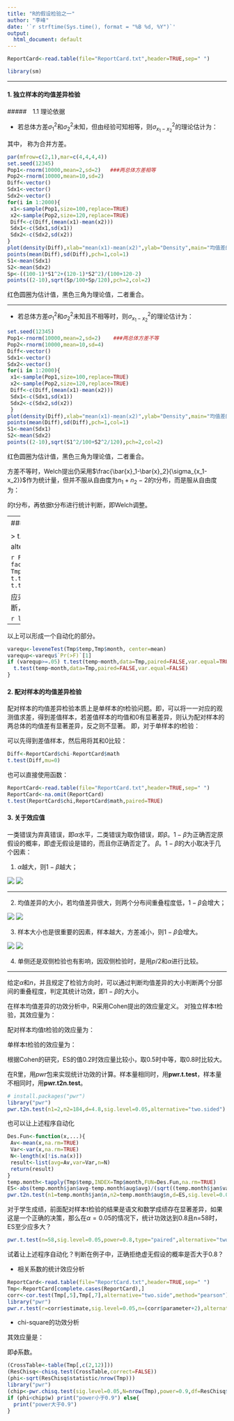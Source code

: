 ```yaml
---
title: "R的假设检验之一"
author: "李峰"
date: '`r strftime(Sys.time(), format = "%B %d, %Y")`'
output:
  html_document: default
---
```




```r
ReportCard<-read.table(file="ReportCard.txt",header=TRUE,sep=" ")
```

```r
library(sm)
```



---


####  1. 独立样本的均值差异检验


#####　1.1 理论依据

* 若总体方差$\sigma_1^2$和$\sigma_2^2$未知，但由经验可知相等，则$\sigma^2_{x_1-x_2}$的理论估计为：

\begin{equation}\label{eq:1}
  \sigma^2_{x_1-x_2} = \frac{S_p}{n_1}+ \frac{S_p}{n_2},
\end{equation}

其中，
\begin{equation}\label{eq:2}
  S_p = \frac{(n_1-1)S_1^2+(n_2-1)S_2^2}{n_1+n_2-2},
\end{equation}
称为合并方差。

```r
par(mfrow=c(2,1),mar=c(4,4,4,4))
set.seed(12345)
Pop1<-rnorm(10000,mean=2,sd=2)   ###两总体方差相等
Pop2<-rnorm(10000,mean=10,sd=2)
Diff<-vector()
Sdx1<-vector()
Sdx2<-vector()
for(i in 1:2000){
 x1<-sample(Pop1,size=100,replace=TRUE)
 x2<-sample(Pop2,size=120,replace=TRUE)
 Diff<-c(Diff,(mean(x1)-mean(x2)))
 Sdx1<-c(Sdx1,sd(x1))
 Sdx2<-c(Sdx2,sd(x2))
}
plot(density(Diff),xlab="mean(x1)-mean(x2)",ylab="Density",main="均值差的抽样分布(等方差)",cex.main=0.7,cex.lab=0.7) 
points(mean(Diff),sd(Diff),pch=1,col=1)
S1<-mean(Sdx1)
S2<-mean(Sdx2)
Sp<-((100-1)*S1^2+(120-1)*S2^2)/(100+120-2)
points((2-10),sqrt(Sp/100+Sp/120),pch=2,col=2)
```

红色圆圈为估计值，黑色三角为理论值，二者重合。

---

* 若总体方差$\sigma_1^2$和$\sigma_2^2$未知且不相等时，则$\sigma^2_{x_1-x_2}$的理论估计为：

\begin{equation}\label{eq:3}
  \sigma^2_{x_1-x_2} = \frac{S_1}{n_1}+ \frac{S_2}{n_2},
\end{equation}

```r
set.seed(12345)
Pop1<-rnorm(10000,mean=2,sd=2)    ###两总体方差不等
Pop2<-rnorm(10000,mean=10,sd=4)
Diff<-vector()
Sdx1<-vector()
Sdx2<-vector()
for(i in 1:2000){
 x1<-sample(Pop1,size=100,replace=TRUE)
 x2<-sample(Pop2,size=120,replace=TRUE)
 Diff<-c(Diff,(mean(x1)-mean(x2)))
 Sdx1<-c(Sdx1,sd(x1))
 Sdx2<-c(Sdx2,sd(x2))
 }
plot(density(Diff),xlab="mean(x1)-mean(x2)",ylab="Density",main="均值差的抽样分布(不等方差)",cex.main=0.7,cex.lab=0.7) 
points(mean(Diff),sd(Diff),pch=1,col=1)
S1<-mean(Sdx1)
S2<-mean(Sdx2)
points((2-10),sqrt(S1^2/100+S2^2/120),pch=2,col=2)

```
红色圆圈为估计值，黑色三角为理论值，二者重合。

方差不等时，Welch提出仍采用$\frac{\bar{x}_1-\bar{x}_2}{\sigma_{x_1-x_2}}$作为统计量，但并不服从自由度为$n_1+n_2-2$的t分布，而是服从自由度为：

\begin{equation}\label{eq:4}
  df = \frac{(\frac{S^2_1}{n_1}+\frac{S^2_2}{n_2})^2}{\frac{(\frac{S^2_1}{n_1})^2}{n_1-1}+\frac{(\frac{S^2_2}{n_2})^2}{n_2-1}},
\end{equation}


的t分布，再依据t分布进行统计判断，即Welch调整。

---
#####　1.2 R函数

> t.test(数值型变量名~因子，data=数据框名，paired=FALSE，var.equal=TRUE/FALSE，mu=检验值，alternative=检验方向)


```r
Forest<-read.table(file="ForestData.txt",header=TRUE,sep="	")
Forest$month<-factor(Forest$month,levels=c("jan","feb","mar","apr","may","jun","jul","aug","sep","oct","nov","dec"))
Tmp<-subset(Forest,Forest$month=="jan" | Forest$month=="aug")
t.test(temp~month,data=Tmp,paired=FALSE,var.equal=TRUE)
t.test(temp~month,data=Tmp,paired=FALSE,var.equal=FALSE)
```


应采用以上哪个结果应禁言是否方差齐性，采用levene's方差同质检验。levene's是对离差的绝对值的均值差异进行判断，如果有显著差异即方差不齐，否则方差齐性。


```r
library("car")
leveneTest(Tmp$temp,Tmp$month, center=mean)
```

---

以上可以形成一个自动化的部分。


```r
varequ<-leveneTest(Tmp$temp,Tmp$month, center=mean)
varequp<-varequ$`Pr(>F)`[1]
if (varequp>=.05) t.test(temp~month,data=Tmp,paired=FALSE,var.equal=TRUE) else{
  t.test(temp~month,data=Tmp,paired=FALSE,var.equal=FALSE)
}
```




####  2. 配对样本的均值差异检验

配对样本的均值差异检验本质上是单样本的t检验问题。即，可以将一一对应的观测值求差，得到差值样本，若差值样本的均值和0有显著差异，则认为配对样本的两总体的均值差有显著差异，反之则不显著。
即，对于单样本的t检验：


\begin{equation}\label{eq:5}
  t=\frac{\bar{x}}{S/\sqrt{n}},
\end{equation}

\begin{equation}\label{eq:6}
  t=\frac{\bar{D}}{S_D/\sqrt{n}},
\end{equation}

可以先得到差值样本，然后用将其和0比较：


```r
Diff<-ReportCard$chi-ReportCard$math
t.test(Diff,mu=0)
```


也可以直接使用函数：


```r
ReportCard<-read.table(file="ReportCard.txt",header=TRUE,sep=" ")
ReportCard<-na.omit(ReportCard)
t.test(ReportCard$chi,ReportCard$math,paired=TRUE)
```

####  3. 关于效应值

一类错误为弃真错误，即$\alpha$水平，二类错误为取伪错误，即$\beta$。$1-\beta$为正确否定原假设的概率，即虚无假设是错的，而且你正确否定了。
$\beta$。$1-\beta$的大小取决于几个因素：

1. $\alpha$越大，则$1-\beta$越大；


![ ](http://i4.buimg.com/1949/7a740441879cdc3f.jpg)
![ ](http://i4.buimg.com/1949/0ce057a471b774ab.jpg)


---

2. 均值差异的大小，若均值差异很大，则两个分布间重叠程度低，$1-\beta$会增大；

![ ](http://i4.buimg.com/1949/7a740441879cdc3f.jpg)
![ ](http://i1.piimg.com/1949/f0d961525a48db64.jpg)

3. 样本大小也是很重要的因素，样本越大，方差减小，则$1-\beta$会增大。

![ ](http://i4.buimg.com/1949/7a740441879cdc3f.jpg)
![ ](http://i1.piimg.com/1949/098556d48d3aeb08.jpg)

4. 单侧还是双侧检验也有影响，因双侧检验时，是用$p/2$和$\alpha$进行比较。

---

给定$\alpha$和$n$，并且规定了检验方向时，可以通过判断均值差异的大小判断两个分部间的重叠程度，判定其统计功效，即$1-\beta$的大小。

在样本均值差异的功效分析中，R采用Cohen提出的效应量定义。
对独立样本t检验，其效应量为：


\begin{equation}\label{eq:7}
  ES=\frac{|\bar{x}_1-\bar{x}_2|}{\sqrt{\frac{S^2_1+S^2_2}{2}}},
\end{equation}


配对样本均值t检验的效应量为：

\begin{equation}\label{eq:8}
  ES=\frac{|\bar{D}|}{S_{\bar{D}}},
\end{equation}

单样本t检验的效应量为：
\begin{equation}\label{eq:9}
  ES=\frac{|\bar{x}-\mu_0|}{S},
\end{equation}

根据Cohen的研究，ES的值0.2时效应量比较小，取0.5时中等，取0.8时比较大。

在R里，用*pwr*包来实现统计功效的计算。样本量相同时，用**pwr.t.test**，样本量不相同时，用**pwr.t2n.test**。

```r
# install.packages("pwr")
library("pwr")
pwr.t2n.test(n1=2,n2=184,d=4.8,sig.level=0.05,alternative="two.sided")
```

也可以让上述程序自动化

```r
Des.Fun<-function(x,...){
 Av<-mean(x,na.rm=TRUE)
 Var<-var(x,na.rm=TRUE)
 N<-length(x[!is.na(x)])
 result<-list(avg=Av,var=Var,n=N)
 return(result)
}
temp.month<-tapply(Tmp$temp,INDEX=Tmp$month,FUN=Des.Fun,na.rm=TRUE)
ES<-abs(temp.month$jan$avg-temp.month$aug$avg)/(sqrt((temp.month$jan$var+temp.month$aug$var)/2))
pwr.t2n.test(n1=temp.month$jan$n,n2=temp.month$aug$n,d=ES,sig.level=0.05,alternative="two.sided")
```


对于学生成绩，前面配对样本t检验的结果是语文和数学成绩存在显著差异，如果这是一个正确的决策，那么在$\alpha=0.05$的情况下，统计功效达到0.8且n=58时，ES至少应多大？

```r
pwr.t.test(n=58,sig.level=0.05,power=0.8,type="paired",alternative="two.sided")
```

试着让上述程序自动化？判断在例子中，正确拒绝虚无假设的概率是否大于0.8？


* 相关系数的统计效应分析

```r
ReportCard<-read.table(file="ReportCard.txt",header=TRUE,sep=" ")
Tmp<-ReportCard[complete.cases(ReportCard),]
corr<-cor.test(Tmp[,5],Tmp[,7],alternative="two.side",method="pearson")
library("pwr")
pwr.r.test(r=corr$estimate,sig.level=0.05,n=(corr$parameter+2),alternative="two.sided")
```


* chi-square的功效分析

其效应量是：

\begin{equation}\label{eq:10}
  ES=\sqrt{\sum_{i=1}^{rc}\frac{(p^o_i-p^e_i)^2}{p^e_i}}=\sqrt{\frac{\chi^2}{n}},
\end{equation}

即$\phi$系数。


```r
(CrossTable<-table(Tmp[,c(2,12)]))
(ResChisq<-chisq.test(CrossTable,correct=FALSE))
(phi<-sqrt(ResChisq$statistic/nrow(Tmp)))
library("pwr")
(chip<-pwr.chisq.test(sig.level=0.05,N=nrow(Tmp),power=0.9,df=ResChisq$parameter))
if (phi<chip$w) print("power小于0.9") else{
  print("power大于0.9")
}
```




